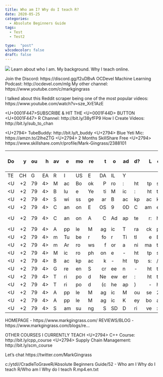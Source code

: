 ```yaml
---
title: Who am I? Why do I teach R?
date: 2020-05-25
categories:
  - Absolute Beginners Guide
tags:
  - Test
  - Test2

type:  "post"
w3codecolor: false
draft: false
---
```


<img src="https://www.cradletograver.com/auto-posts/images/CustomPlotFunctionsinR.webm.jpg">
Learn about who I am. My background. Why I teach online.

Join the Discord: https://discord.gg/f2uDBvA
OCDevel Machine Learning Podcast: http://ocdevel.com/mlg
My other channel: https://www.youtube.com/c/markgingrass

I talked about this Reddit scraper being one of the most popular videos: https://www.youtube.com/watch?v=sze_XrE1AzE

<U+0001F447>SUBSCRIBE & HIT THE <U+0001F44D> BUTTON <U+0001F447>
R Channel: http://bit.ly/38yfFP9
How I Create Videos: http://bit.ly/sub_to_chan

<U+2794> TubeBuddy: http://bit.ly/t_buddy
<U+2794> Blue Yeti Mic: https://amzn.to/2IheZTG
<U+2794> 2 Months SkillShare Free <U+2794>  https://www.skillshare.com/r/profile/Mark-Gingrass/2388101

Do you have more to add? Let me know how you liked the video or if I need anything corrected in the comments below.
- - - - - - - - - - - - - - - - - - - - - - - - - - - - - - - - -
TECH GEAR I USE DAILY
<U+2794> MacBook Pro: https://amzn.to/2XxeBsG
<U+2794> Blue Yeti Mic: https://amzn.to/2IheZTG
<U+2794> Swissgear Backpack: https://youtu.be/VTTnRMyFkB8
<U+2794> Canon EOS 90D Camera: https://amzn.to/2u0o52K
<U+2794> Canon AC Adapter: https://amzn.to/2zqH7lB<U+2794> Canton 24mm Lens: https://amzn.to/2WY8zjx
<U+2794> Apple Magic Trackpad 2: https://amzn.to/31XDugG
<U+2794> mTuber for Title Effects : https://motionvfx.sjv.io/3M3KM
<U+2794> mArrows for animated arrows: https://motionvfx.sjv.io/9B3oe
<U+2794> Microphone - https://amzn.to/2LYfJkr
<U+2794> Backpack - https://amzn.to/2Ep4uez
<U+2794> Green Screen - https://amzn.to/2JVzMgP
<U+2794> Tripod Neewer: https://amzn.to/2uF275X
<U+2794> Tripod (cheap) - https://amzn.to/2Eo2wv4
<U+2794> Apple Magic Mouse 2: https://amzn.to/2UWw386
<U+2794> Apple Magic Keyboard: https://amzn.to/2HvfdFi
<U+2794> Samsung SSD Drive: https://amzn.to/30UVbgz

HOMEPAGE - https://www.markgingrass.com/
REVIEWS/BLOG - https://www.markgingrass.com/blogs/re...

OTHER COURSES I CURRENTLY TEACH
<U+2794> C++ Course: http://bit.ly/cpp_course
<U+2794> Supply Chain Management:  http://bit.ly/scm_course

Let's chat
https://twitter.com/MarkGingrass



c:/ytdl//CradleToGraveR/Absolute Beginners Guide/52 - Who am I Why do I teach R/Who am I Why do I teach R.mp4.en.txt

